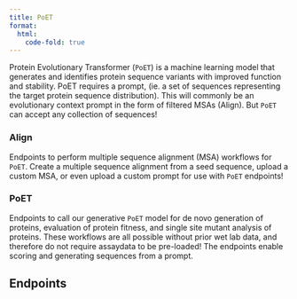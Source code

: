 ```yaml
---
title: PoET
format:
  html:
    code-fold: true
---
```


Protein Evolutionary Transformer (`PoET`) is a machine learning model that generates and identifies protein sequence variants with improved function and stability. PoET requires a prompt, (ie. a set of sequences representing the target protein sequence distribution). This will commonly be an evolutionary context prompt in the form of filtered MSAs (Align). But `PoET` can accept any collection of sequences!

### Align
Endpoints to perform multiple sequence alignment (MSA) workflows for `PoET`. Create a multiple sequence alignment from a seed sequence, upload a custom MSA, or even upload a custom prompt for use with `PoET` endpoints!

### PoET

Endpoints to call our generative `PoET` model for de novo generation of proteins, evaluation of protein fitness, and single site mutant analysis of proteins. These workflows are all possible without prior wet lab data, and therefore do not require assaydata to be pre-loaded! The endpoints enable scoring and generating sequences from a prompt. 

## Endpoints


```{=html}
  <script src="https://unpkg.com/swagger-ui-dist@5.1/swagger-ui-bundle.js"></script>
  <script type="module">
    import getSwaggerJson from './utils/getSwaggerJson.js'
    window.onload = async function() {
      // get swagerSpecs manipulated 
      const swagerSpecs = await getSwaggerJson('poet');
      
      const ui = SwaggerUIBundle({
        spec: swagerSpecs,
        dom_id: "#swagger-ui",
        config: {
          deepLinking: true,
          tagsSorter: "alpha",
          docExpansion: "list",
        },
        requestInterceptor: (request) => {
          const requestPath = request.url.split('/').slice(3).join('/')
          if (!request.url.includes("openapi.json")) {
            request.url = "https://dev.api.openprotein.ai/" + requestPath
          }
          return request;
        },
      })
    };
  </script>
  <script type="module">
    import addSwaggerEndpointsToTOC from './utils/addSwaggerEndpointsToTOC.js';

    addSwaggerEndpointsToTOC(2);
  </script>
  <link rel="stylesheet" href="css/swagger-ui.css">
  <div id="swagger-ui"></div>
```
